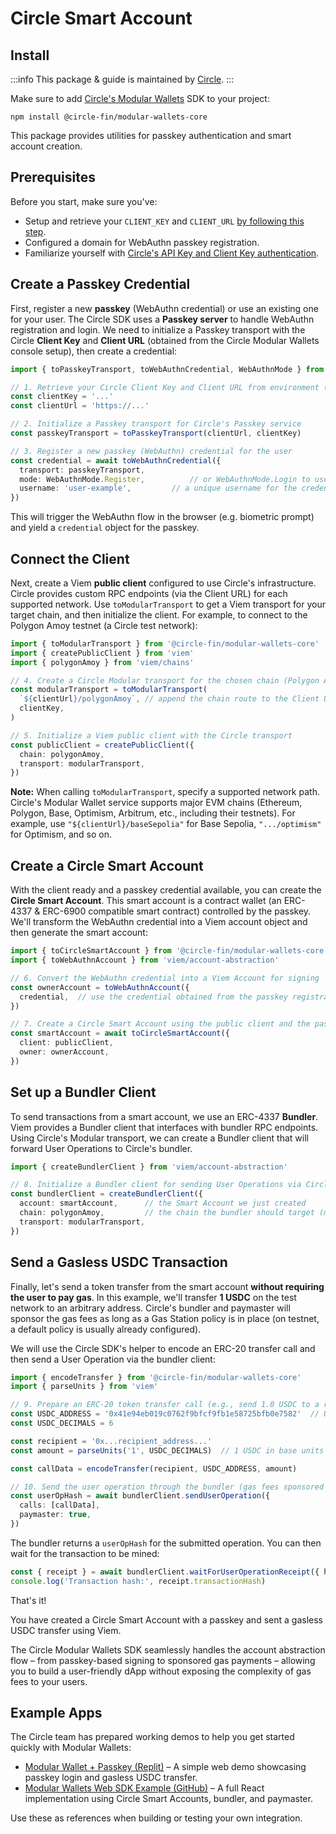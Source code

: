 # Circle Smart Account

## Install

:::info
This package & guide is maintained by [Circle](https://www.circle.com).
:::

Make sure to add [Circle's Modular Wallets](https://developers.circle.com/w3s/modular-wallets) SDK to your project:

```shell
npm install @circle-fin/modular-wallets-core
```

This package provides utilities for passkey authentication and smart account creation.

## Prerequisites

Before you start, make sure you've:

* Setup and retrieve your `CLIENT_KEY` and `CLIENT_URL` [by following this step](https://developers.circle.com/w3s/modular-wallets-setup).  
* Configured a domain for WebAuthn passkey registration.  
* Familiarize yourself with [Circle's API Key and Client Key authentication](https://developers.circle.com/w3s/web3-services-api-client-keys-auth).


## Create a Passkey Credential

First, register a new **passkey** (WebAuthn credential) or use an existing one for your user. The Circle SDK uses a **Passkey server** to handle WebAuthn registration and login. We need to initialize a Passkey transport with the Circle **Client Key** and **Client URL** (obtained from the Circle Modular Wallets console setup), then create a credential:

```ts
import { toPasskeyTransport, toWebAuthnCredential, WebAuthnMode } from '@circle-fin/modular-wallets-core'

// 1. Retrieve your Circle Client Key and Client URL from environment (set in .env)
const clientKey = '...'
const clientUrl = 'https://...'

// 2. Initialize a Passkey transport for Circle's Passkey service
const passkeyTransport = toPasskeyTransport(clientUrl, clientKey)

// 3. Register a new passkey (WebAuthn) credential for the user
const credential = await toWebAuthnCredential({
  transport: passkeyTransport,
  mode: WebAuthnMode.Register,          // or WebAuthnMode.Login to use an existing credential
  username: 'user-example',         // a unique username for the credential
})
```

This will trigger the WebAuthn flow in the browser (e.g. biometric prompt) and yield a `credential` object for the passkey.

## Connect the Client

Next, create a Viem **public client** configured to use Circle's infrastructure. Circle provides custom RPC endpoints (via the Client URL) for each supported network. Use `toModularTransport` to get a Viem transport for your target chain, and then initialize the client. For example, to connect to the Polygon Amoy testnet (a Circle test network):

```ts
import { toModularTransport } from '@circle-fin/modular-wallets-core'
import { createPublicClient } from 'viem'
import { polygonAmoy } from 'viem/chains'

// 4. Create a Circle Modular transport for the chosen chain (Polygon Amoy testnet in this example)
const modularTransport = toModularTransport(
  `${clientUrl}/polygonAmoy`, // append the chain route to the Client URL
  clientKey,
)

// 5. Initialize a Viem public client with the Circle transport
const publicClient = createPublicClient({
  chain: polygonAmoy,
  transport: modularTransport,
})
```

**Note:** When calling `toModularTransport`, specify a supported network path. Circle's Modular Wallet service supports major EVM chains (Ethereum, Polygon, Base, Optimism, Arbitrum, etc., including their testnets). For example, use `"${clientUrl}/baseSepolia"` for Base Sepolia, `".../optimism"` for Optimism, and so on.

## Create a Circle Smart Account

With the client ready and a passkey credential available, you can create the **Circle Smart Account**. This smart account is a contract wallet (an ERC-4337 & ERC-6900 compatible smart contract) controlled by the passkey. We'll transform the WebAuthn credential into a Viem account object and then generate the smart account:

```ts
import { toCircleSmartAccount } from '@circle-fin/modular-wallets-core'
import { toWebAuthnAccount } from 'viem/account-abstraction'

// 6. Convert the WebAuthn credential into a Viem Account for signing
const ownerAccount = toWebAuthnAccount({
  credential,  // use the credential obtained from the passkey registration
})

// 7. Create a Circle Smart Account using the public client and the passkey-based owner
const smartAccount = await toCircleSmartAccount({
  client: publicClient,
  owner: ownerAccount,
})
```

## Set up a Bundler Client

To send transactions from a smart account, we use an ERC-4337 **Bundler**. Viem provides a Bundler client that interfaces with bundler RPC endpoints. Using Circle's Modular transport, we can create a Bundler client that will forward User Operations to Circle's bundler.

```ts
import { createBundlerClient } from 'viem/account-abstraction'

// 8. Initialize a Bundler client for sending User Operations via Circle's bundler
const bundlerClient = createBundlerClient({
  account: smartAccount,      // the Smart Account we just created
  chain: polygonAmoy,         // the chain the bundler should target (must match the smartAccount's chain)
  transport: modularTransport,
})
```

## Send a Gasless USDC Transaction

Finally, let's send a token transfer from the smart account **without requiring the user to pay gas**. In this example, we'll transfer **1 USDC** on the test network to an arbitrary address. Circle's bundler and paymaster will sponsor the gas fees as long as a Gas Station policy is in place (on testnet, a default policy is usually already configured).

We will use the Circle SDK's helper to encode an ERC-20 transfer call and then send a User Operation via the bundler client:

```ts
import { encodeTransfer } from '@circle-fin/modular-wallets-core'
import { parseUnits } from 'viem'

// 9. Prepare an ERC-20 token transfer call (e.g., send 1.0 USDC to a recipient)
const USDC_ADDRESS = '0x41e94eb019c0762f9bfcf9fb1e58725bfb0e7582'  // USDC contract on Polygon Amoy testnet
const USDC_DECIMALS = 6

const recipient = '0x...recipient_address...'
const amount = parseUnits('1', USDC_DECIMALS)  // 1 USDC in base units (10^6)

const callData = encodeTransfer(recipient, USDC_ADDRESS, amount)

// 10. Send the user operation through the bundler (gas fees sponsored via paymaster)
const userOpHash = await bundlerClient.sendUserOperation({
  calls: [callData],
  paymaster: true,
})
```

The bundler returns a `userOpHash` for the submitted operation. You can then wait for the transaction to be mined:

```ts
const { receipt } = await bundlerClient.waitForUserOperationReceipt({ hash: userOpHash })
console.log('Transaction hash:', receipt.transactionHash)
```

That's it!

You have created a Circle Smart Account with a passkey and sent a gasless USDC transfer using Viem.

The Circle Modular Wallets SDK seamlessly handles the account abstraction flow – from passkey-based signing to sponsored gas payments – allowing you to build a user-friendly dApp without exposing the complexity of gas fees to your users.


## Example Apps

The Circle team has prepared working demos to help you get started quickly with Modular Wallets:

* [Modular Wallet + Passkey (Replit)](https://replit.com/@buildoncircle/modular-wallet-passkey) – A simple web demo showcasing passkey login and gasless USDC transfer.  
* [Modular Wallets Web SDK Example (GitHub)](https://github.com/circlefin/modularwallets-web-sdk/tree/master/examples/circle-smart-account) – A full React implementation using Circle Smart Accounts, bundler, and paymaster.

Use these as references when building or testing your own integration. 